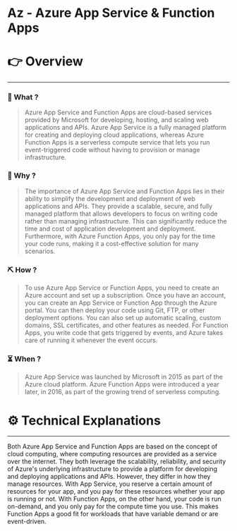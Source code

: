 # Az - Azure App Service & Function Apps


# 👉 Overview

---

### 👀 What ?

> Azure App Service and Function Apps are cloud-based services provided by Microsoft for developing, hosting, and scaling web applications and APIs. Azure App Service is a fully managed platform for creating and deploying cloud applications, whereas Azure Function Apps is a serverless compute service that lets you run event-triggered code without having to provision or manage infrastructure.
> 

### 🧐 Why ?

> The importance of Azure App Service and Function Apps lies in their ability to simplify the development and deployment of web applications and APIs. They provide a scalable, secure, and fully managed platform that allows developers to focus on writing code rather than managing infrastructure. This can significantly reduce the time and cost of application development and deployment. Furthermore, with Azure Function Apps, you only pay for the time your code runs, making it a cost-effective solution for many scenarios.
> 

### ⛏️ How ?

> To use Azure App Service or Function Apps, you need to create an Azure account and set up a subscription. Once you have an account, you can create an App Service or Function App through the Azure portal. You can then deploy your code using Git, FTP, or other deployment options. You can also set up automatic scaling, custom domains, SSL certificates, and other features as needed. For Function Apps, you write code that gets triggered by events, and Azure takes care of running it whenever the event occurs.
> 

### ⏳ When ?

> Azure App Service was launched by Microsoft in 2015 as part of the Azure cloud platform. Azure Function Apps were introduced a year later, in 2016, as part of the growing trend of serverless computing.
> 

# ⚙️ Technical Explanations

---

Both Azure App Service and Function Apps are based on the concept of cloud computing, where computing resources are provided as a service over the internet. They both leverage the scalability, reliability, and security of Azure's underlying infrastructure to provide a platform for developing and deploying applications and APIs. However, they differ in how they manage resources. With App Service, you reserve a certain amount of resources for your app, and you pay for these resources whether your app is running or not. With Function Apps, on the other hand, your code is run on-demand, and you only pay for the compute time you use. This makes Function Apps a good fit for workloads that have variable demand or are event-driven.
